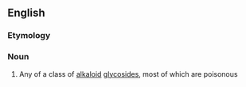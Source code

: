 ==English==

===Etymology===
{{prefix|glyco|alkaloid}}

===Noun===
{{wikipedia}}
{{en-noun}}

#{{organic chemistry}} Any of a class of [[alkaloid]] [[glycoside]]s, most of which are poisonous